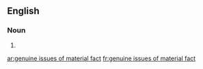 ==English==

===Noun===
{{head|en|plural|head=[[genuine]] [[issue]]s of [[material]] [[fact]]}}

# {{plural of|genuine issue of material fact|lang=en|nocat=1}}

[[ar:genuine issues of material fact]]
[[fr:genuine issues of material fact]]